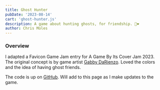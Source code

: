 ```yaml
---
title: Ghost Hunter
pubDate: '2023-08-14'
cart: 'ghost-hunter.js'
description: A game about hunting ghosts, for friendship. 👻❤️
author: Chris Moles
---
```


### Overview

I adapted a Favicon Game Jam entry for A Game By Its Cover Jam 2023. The original concept is by game artist [Gabby DaRienzo](//gabbydarienzo.com/). Loved the colors and the idea of having ghost friends.

The code is up on [GitHub](//github.com/cmoles/ghost-hunter). Will add to this page as I make updates to the game.
